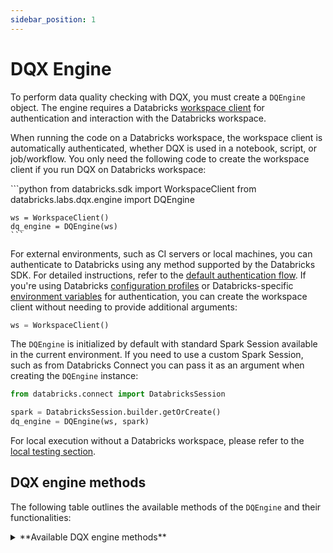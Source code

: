 ```yaml
---
sidebar_position: 1
---
```



# DQX Engine

To perform data quality checking with DQX, you must create a `DQEngine` object.
The engine requires a Databricks [workspace client](https://docs.databricks.com/aws/en/dev-tools/sdk-python) for authentication and interaction with the Databricks workspace.

When running the code on a Databricks workspace, the workspace client is automatically authenticated, whether DQX is used in a notebook, script, or job/workflow.
You only need the following code to create the workspace client if you run DQX on Databricks workspace:

<Tabs>
  <TabItem value="Python" label="Python" default>
    ```python
    from databricks.sdk import WorkspaceClient
    from databricks.labs.dqx.engine import DQEngine

    ws = WorkspaceClient()
    dq_engine = DQEngine(ws)
    ```
  </TabItem>
</Tabs>

For external environments, such as CI servers or local machines, you can authenticate to Databricks using any method supported by the Databricks SDK. For detailed instructions, refer to the [default authentication flow](https://databricks-sdk-py.readthedocs.io/en/latest/authentication.html#default-authentication-flow).
If you're using Databricks [configuration profiles](https://docs.databricks.com/dev-tools/auth.html#configuration-profiles) or Databricks-specific [environment variables](https://docs.databricks.com/dev-tools/auth.html#environment-variables) for authentication, you can create the workspace client without needing to provide additional arguments:
```python
ws = WorkspaceClient()
```

The `DQEngine` is initialized by default with standard Spark Session available in the current environment.
If you need to use a custom Spark Session, such as from Databricks Connect you can pass it as an argument when creating the `DQEngine` instance:
```python
from databricks.connect import DatabricksSession

spark = DatabricksSession.builder.getOrCreate()
dq_engine = DQEngine(ws, spark)
```

For local execution without a Databricks workspace, please refer to the [local testing section](/docs/reference/testing/#local-execution-and-testing-with-dqengine).

## DQX engine methods

The following table outlines the available methods of the `DQEngine` and their functionalities:

<details style={{ backgroundColor: 'transparent', color: 'neutral' }}>
<summary>**Available DQX engine methods**</summary>
| Method                                         | Description                                                                                                                                                                                                                       | Arguments                                                                                                                                                                                                                                                                                                                                                                                                                                                                                                                                                                                                                                                                                                                                                                                                                                                                                                                                                                  | Supports local execution                  |
| ---------------------------------------------- | --------------------------------------------------------------------------------------------------------------------------------------------------------------------------------------------------------------------------------- | -------------------------------------------------------------------------------------------------------------------------------------------------------------------------------------------------------------------------------------------------------------------------------------------------------------------------------------------------------------------------------------------------------------------------------------------------------------------------------------------------------------------------------------------------------------------------------------------------------------------------------------------------------------------------------------------------------------------------------------------------------------------------------------------------------------------------------------------------------------------------------------------------------------------------------------------------------------------------- | ----------------------------------------- |
| `apply_checks`                                 | Applies quality checks to the DataFrame; Returns a DataFrame with result columns and an optional Spark Observation with summary metrics.                                                                                          | `df`: DataFrame to check; `checks`: List of checks defined using DQX classes, each check is an instance of the DQRule class; `ref_dfs`: Reference dataframes to use in the checks, if applicable.                                                                                                                                                                                                                                                                                                                                                                                                                                                                                                                                                                                                                                                                                                                                                                          | Yes                                       |
| `apply_checks_and_split`                       | Applies quality checks to the DataFrame; Returns valid and invalid (quarantine) DataFrames with result columns and an optional Spark Observation with summary metrics.                                                            | `df`: DataFrame to check; `checks`: List of checks defined using DQX classes, each check is an instance of the DQRule class; `ref_dfs`: Reference dataframes to use in the checks, if applicable.                                                                                                                                                                                                                                                                                                                                                                                                                                                                                                                                                                                                                                                                                                                                                                          | Yes                                       |
| `apply_checks_and_save_in_table`               | Applies quality checks using DQRule objects, writes results to valid and invalid Delta table(s) with result columns, and optionally writes summary metrics to a Delta table.                                                      | `input_config`: `InputConfig` object with the table name and options for reading the input data; `checks`: List of checks defined using DQX classes, each check is an instance of the DQRule class; `output_config`: `OutputConfig` object with the table name, output mode, and options for the output data; `quarantine_config`: `OutputConfig` object with the table name, output mode, and options for the quarantine data - if provided, data will be split; `ref_dfs`: Reference dataframes to use in the checks, if applicable.                                                                                                                                                                                                                                                                                                                                                                                                                                     | No                                        |
| `apply_checks_by_metadata`                     | Applies quality checks defined as a dictionary to the DataFrame; Returns a DataFrame with result columns and an optional Spark Observation with summary metrics.                                                                  | `df`: DataFrame to check; `checks`: List of checks defined as dictionary; `custom_check_functions`: (optional) dictionary with custom check functions (e.g., globals() of the calling module); `ref_dfs`: Reference dataframes to use in the checks, if applicable.                                                                                                                                                                                                                                                                                                                                                                                                                                                                                                                                                                                                                                                                                                        | Yes                                       |
| `apply_checks_by_metadata_and_split`           | Applies quality checks defined as a dictionary; Returns valid and invalid (quarantine) DataFrames with result columns and an optional Spark Observation with summary metrics.                                                     | `df`: DataFrame to check; `checks`: List of checks defined as dictionary; `custom_check_functions`: (optional) dictionary with custom check functions (e.g., globals() of the calling module); `ref_dfs`: Reference dataframes to use in the checks, if applicable.                                                                                                                                                                                                                                                                                                                                                                                                                                                                                                                                                                                                                                                                                                        | Yes                                       |
| `apply_checks_by_metadata_and_save_in_table`   | Applies quality checks defined as a dictionary, writes results to valid and invalid Delta table(s) with result columns, and optionally writes summary metrics to a Delta table.                                                   | `input_config`: `InputConfig` object with the table name and options for reading the input data; `checks`: List of checks defined as dictionary; `output_config`: `OutputConfig` object with the table name, output mode, and options for the output data; `quarantine_config`: `OutputConfig` object with the table name, output mode, and options for the quarantine data - if provided, data will be split; `metrics_config`: `OutputConfig` object with the table name, output mode, and options for the summary metrics; `custom_check_functions`: (optional) dictionary with custom check functions;  `ref_dfs`: Reference dataframes to use in the checks, if applicable.                                                                                                                                                                                                                                                                                           | No                                        |
| `validate_checks`                              | Validates the provided quality checks to ensure they conform to the expected structure and types.                                                                                                                                 | `checks`: List of checks to validate; `custom_check_functions`: (optional) dictionary of custom check functions that can be used; `validate_custom_check_functions`: (optional) if set to True, validates custom check functions (defaults to True).                                                                                                                                                                                                                                                                                                                                                                                                                                                                                                                                                                                                                                                                                                                       | Yes                                       |
| `get_invalid`                                  | Retrieves records from the DataFrame that violate data quality checks (records with warnings and errors).                                                                                                                         | `df`: Input DataFrame.                                                                                                                                                                                                                                                                                                                                                                                                                                                                                                                                                                                                                                                                                                                                                                                                                                                                                                                                                     | Yes                                       |
| `get_valid`                                    | Retrieves records from the DataFrame that pass all data quality checks.                                                                                                                                                           | `df`: Input DataFrame.                                                                                                                                                                                                                                                                                                                                                                                                                                                                                                                                                                                                                                                                                                                                                                                                                                                                                                                                                     | Yes                                       |
| `load_checks`                                  | Loads quality rules (checks) from storage backend. Multiple storage backends are supported including tables, files or workspace files, installation-managed sources where the location is inferred automatically from run config. | `config`: Configuration for loading checks from a storage backend, i.e. `FileChecksStorageConfig`: file in a local filesystem (YAML or JSON), or workspace files if invoked from Databricks notebook or job; `WorkspaceFileChecksStorageConfig`: file in a workspace (YAML or JSON) using absolute paths; `VolumeFileChecksStorageConfig`: file in a Unity Catalog Volume (YAML or JSON); `TableChecksStorageConfig`: a table; `InstallationChecksStorageConfig`: installation-managed storage backend, using the `checks_location` field from the run configuration. See more details below.                                                                                                                                                                                                                                                                                                                                                                              | Yes (only with `FileChecksStorageConfig`) |
| `save_checks`                                  | Saves quality rules (checks) to storage backend. Multiple storage backends are supported including tables, files or workspace files, installation-managed targets where the location is inferred automatically from run config.   | `checks`: List of checks defined as dictionary; `config`: Configuration for saving checks in a storage backend, i.e. `FileChecksStorageConfig`: file in a local filesystem (YAML or JSON), or workspace files if invoked from Databricks notebook or job; `WorkspaceFileChecksStorageConfig`: file in a workspace (YAML or JSON); `VolumeFileChecksStorageConfig`: file in a Unity Catalog Volume (YAML or JSON); `TableChecksStorageConfig`: a table; `InstallationChecksStorageConfig`: storage defined in the installation context, using the `checks_location` field from the run configuration. See more details below.                                                                                                                                                                                                                                                                                                                                               | Yes (only with `FileChecksStorageConfig`) |
| `save_results_in_table`                        | Save quality checking results and summary metrics to Delta table(s).                                                                                                                                                              | `output_df`: (optional) Dataframe containing the output data; `quarantine_df`: (optional) Dataframe containing the output data; `observation`: (optional) Spark Observation tracking data quality summary metrics (output when applying checks using DQEngine); `output_config`: `OutputConfig` object with the table name, output mode, and options for the output data; `quarantine_config`: `OutputConfig` object with the table name, output mode, and options for the quarantine data - if provided, data will be split; `metrics_config`: `OutputConfig` object with the table name, output mode, and options for the summary metrics data; `run_config_name`: Name of the run config to use; `install_folder`: (optional) installation folder where DQX is installed, only required when custom installation folder is used; `assume_user`: (optional) If True, assume user installation, otherwise global installation (skipped if `install_folder` is provided).  | No                                        |

The 'Supports local execution' in the above table indicates which methods can be used for local testing without a Databricks workspace (see the usage in [local testing section](/docs/reference/testing/#local-execution-and-testing-with-dqengine)).

`InputConfig` support the following parameters:
* `location`: The location of the input data source (e.g. table name or file path).
* `format`: The format of the input data (default is `delta`).
* `is_streaming`: Whether the input data is a streaming source (default is `False`).
* `schema`: Optional schema for the input data.
* `options`: Additional options for reading the input data, such as partitioning or merge settings.

`OutputConfig` support the following parameters:
* `location`: The location of the output data (e.g. table name).
* `format`: The format of the output data (default is `delta`).
* `mode`: The write mode for the output data (`overwrite` or `append`, default is `append`).
* `options`: Additional options for writing the output data, such as schema merge settings.
* `trigger`: Optional trigger settings for streaming output, such as `trigger={"processingTime": "10 seconds"}`.

Supported storage backend configurations (implementations of `BaseChecksStorageConfig`) for `load_checks` and `save_checks` methods:
* `FileChecksStorageConfig` can be used to save or load checks from a local filesystem, or workspace file if invoked from Databricks notebook or job, with fields:
    * `location`: absolute or relative file path in the local filesystem (JSON or YAML); also works with absolute or relative workspace file paths if invoked from Databricks notebook or job.
* `WorkspaceFileChecksStorageConfig` can be used to save or load checks from a workspace file, with fields:
    * `location`: absolute workspace file path (JSON or YAML).
* `TableChecksStorageConfig` can be used to save or load checks from a table, with fields:
    * `location`: table fully qualified name.
    * `run_config_name`: (optional) run configuration name to load (use "default" if not provided).
    * `mode`: (optional) write mode for saving checks (`overwrite` or `append`, default is `overwrite`). The `overwrite` mode will only replace checks for the specific run config and not all checks in the table.
* `VolumeFileChecksStorageConfig` can be used to save or load checks from a Unity Catalog Volume file, with fields:
    * `location`: Unity Catalog Volume file path (JSON or YAML).
* `InstallationChecksStorageConfig` can be used to save or load checks from workspace installation, with fields:
    * `location` (optional): automatically set based on the `checks_location` field from the run configuration.
    * `install_folder`: (optional) installation folder where DQX is installed, only required when custom installation folder is used.
    * `run_config_name` (optional) - run configuration name to load (use "default" if not provided).
    * `product_name`: (optional) name of the product (use "dqx" if not provided).
    * `assume_user`: (optional) if True, assume user installation, otherwise global installation (skipped if `install_folder` is provided).

For details on how to prepare reference DataFrames (`ref_dfs`) and custom check function mapping (`custom_check_functions`) refer to [Quality Checks Reference](/docs/reference/quality_checks).
</details>
